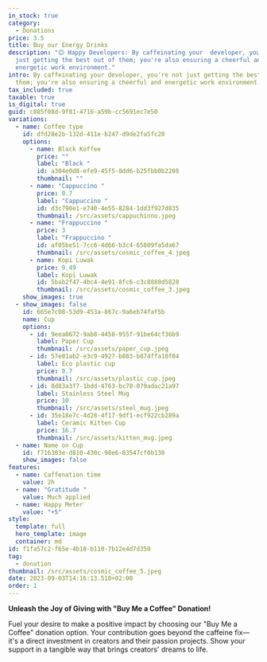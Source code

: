 ```yaml
---
in_stock: true
category:
  - Donations
price: 3.5
title: Buy our Energy Drinks
description: "😊 Happy Developers: By caffeinating your  developer, you're not
  just getting the best out of them; you're also ensuring a cheerful and
  energetic work environment."
intro: By caffeinating your developer, you're not just getting the best out of
  them; you're also ensuring a cheerful and energetic work environment.😊
tax_included: true
taxable: true
is_digital: true
guid: c885f08d-9f81-4716-a59b-cc5691ec7e50
variations:
  - name: Coffee type
    id: dfd28e2b-132d-411e-b247-d9de2fa5fc20
    options:
      - name: Black Koffee
        price: ""
        label: "Black "
        id: a304e0d8-efe9-45f5-8dd6-b25fbb0b2208
        thumbnail: ""
      - name: "Cappuccino "
        price: 0.7
        label: "Cappuccino "
        id: d3c790e1-e740-4e55-8284-1dd3f927d835
        thumbnail: /src/assets/cappuchinno.jpeg
      - name: "Frappuccino "
        price: 3
        label: "Frappuccino "
        id: af05be51-7cc6-4d66-b3c4-65809fa5da67
        thumbnail: /src/assets/cosmic_coffee_4.jpeg
      - name: Kopi Luwak
        price: 9.49
        label: Kopi Luwak
        id: 5bab2f47-4bc4-4e91-8fc6-c3c8888d5828
        thumbnail: /src/assets/cosmic_coffee_3.jpeg
    show_images: true
  - show_images: false
    id: 665e7c08-53d9-453a-867c-9a6eb74faf5b
    name: Cup
    options:
      - id: 9eea0672-9ab8-4458-955f-91be64cf36b9
        label: Paper Cup
        thumbnail: /src/assets/paper_cup.jpeg
      - id: 57e01ab2-e3c9-4927-b883-b874ffa10f04
        label: Eco plastic cup
        price: 0.7
        thumbnail: /src/assets/plastic_cup.jpeg
      - id: 8d83a3f7-1bdd-4763-bc70-079adac21a97
        label: Stainless Steel Mug
        price: 10
        thumbnail: /src/assets/steel_mug.jpeg
      - id: 35e18e7c-4d28-4f17-9df1-ecf922cb289a
        label: Ceramic Kitten Cup
        price: 16.7
        thumbnail: /src/assets/kitten_mug.jpeg
  - name: Name on Cup
    id: f716303e-d810-430c-98e6-83547cf0b130
    show_images: false
features:
  - name: Caffenation time
    value: 2h
  - name: "Gratitude "
    value: Much applied
  - name: Happy Meter
    value: "+5"
style:
  template: full
  hero_template: image
  container: md
id: f1fa57c2-f65e-4b18-b110-7b12e4d7d350
tag:
  - donation
thumbnail: /src/assets/cosmic_coffee_5.jpeg
date: 2023-09-03T14:16:13.510+02:00
order: 1
---
```





**Unleash the Joy of Giving with "Buy Me a Coffee" Donation!**

Fuel your desire to make a positive impact by choosing our "Buy Me a Coffee" donation option. Your contribution goes beyond the caffeine fix—it's a direct investment in creators and their passion projects. Show your support in a tangible way that brings creators' dreams to life.
